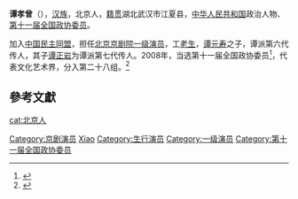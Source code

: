 '''谭孝曾'''（{{bd|1949年||}}），[[汉族|汉族]]，北京人，[[籍贯|籍贯]]湖北武汉市江夏县，[[中华人民共和国|中华人民共和国]]政治人物、[[第十一届全国政协委员|第十一届全国政协委员]]。

加入[[中国民主同盟|中国民主同盟]]，担任[[北京京剧院|北京京剧院]][[一级演员|一级演员]]，工[[老生|老生]]，[[谭元寿|谭元寿]]之子，谭派第六代传人，其子[[谭正岩|谭正岩]]为谭派第七代传人。2008年，当选第十一届全国政协委员<ref>{{cite news|title=第十一届全国政协委员名单|url=http://www.indaa.com.cn/zt/2009qglh/zxzs/200903/t20090303_127573.html|accessdate=2013-04-09|newspaper=新华社北京1月25日电 中国人民政治协商会议第十一届全国委员会委员名单(共2237人，2008年1月25日政协第十届全国委员会常务委员会第二十次会议通过)|date=2008年1月25日|deadurl=yes|archiveurl=https://web.archive.org/web/20130928014403/http://www.indaa.com.cn/zt/2009qglh/zxzs/200903/t20090303_127573.html|archivedate=2013年9月28日}}</ref>，代表文化艺术界，分入第二十八组。<ref>{{cite news|title=全国政协信息-谭孝曾|url=http://www.cppcc.gov.cn/CMS/wylibary/showJcwyxtInfoWylibary.action?tabJcwyxt.guid=11W0009770&wytype=wjwy|accessdate=2013-04-11|newspaper=全国政协委员会|archive-date=2016-02-07|archive-url=https://web.archive.org/web/20160207183400/http://www.cppcc.gov.cn/CMS/wylibary/showJcwyxtInfoWylibary.action?tabJcwyxt.guid=11W0009770&wytype=wjwy|dead-url=no}}</ref>

==參考文獻==
{{reflist}}
{{京剧名角}}
{{中国人物小作品}}

{{DEFAULTSORT:tan xiaozeng}}
[[Category:京剧演员|Category:京剧演员]]
[[Category:谭姓|Xiao]]
[[Category:生行演员|Category:生行演员]]
[[Category:一级演员|Category:一级演员]]
[[Category:第十一届全国政协委员|Category:第十一届全国政协委员]]
[[cat:北京人|cat:北京人]]
